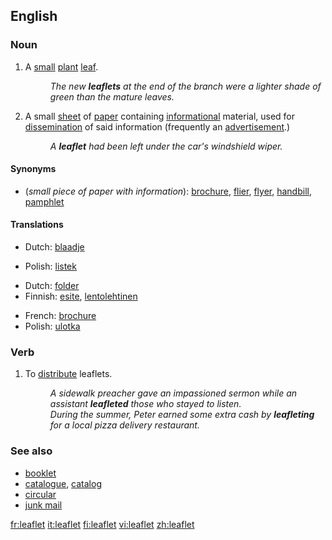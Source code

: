 ==English==

===Noun===
{{en-noun}}

# {{context|botany}} A [[small]] [[plant]] [[leaf]].
#:''The new '''leaflets''' at the end of the branch were a lighter shade of green than the mature leaves.''
# A small [[sheet]] of [[paper]] containing [[information]]al material, used for [[dissemination]] of said information (frequently an [[advertisement]].)
#:''A '''leaflet''' had been left under the car's windshield wiper.''

====Synonyms====
*(''small piece of paper with information''): [[brochure]], [[flier]], [[flyer]], [[handbill]], [[pamphlet]]

====Translations====
{{top|small plant leaf}}
*Dutch: [[blaadje]] {{n}}
{{mid}}
*Polish: [[listek]] {{m}}
{{bottom}}

{{top|small piece of paper with information}}
*Dutch: [[folder]] {{m}}
*Finnish: [[esite]], [[lentolehtinen]]
{{mid}}
*French: [[brochure]]
*Polish: [[ulotka]] {{f}}
{{bottom}}

===Verb===
{{en-verb}}

# To [[distribute]] leaflets.
#:''A sidewalk preacher gave an impassioned sermon while an assistant '''leafleted''' those who stayed to listen.''
#:''During the summer, Peter earned some extra cash by '''leafleting''' for a local pizza delivery restaurant.''

===See also===
*[[booklet]]
*[[catalogue]], [[catalog]]
*[[circular]]
*[[junk mail]]

[[fr:leaflet]]
[[it:leaflet]]
[[fi:leaflet]]
[[vi:leaflet]]
[[zh:leaflet]]